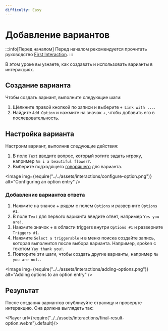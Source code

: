 ```yaml
---
difficulty: Easy
---
```



# Добавление вариантов

:::info[Перед началом]
Перед началом рекомендуется прочитать руководство [First Interaction](./index.mdx).
:::

В этом уроке вы узнаете, как создавать и использовать варианты в интеракциях.

## Создание варианта

Чтобы создать вариант, выполните следующие шаги:

1. Щёлкните правой кнопкой по записи и выберите `+ Link with ...`.
2. Найдите `Add Option` и нажмите на значок +, чтобы добавить его в последовательность.

<EntrySearch entryName='option' />

## Настройка варианта

Настроим вариант, выполнив следующие действия:

1. В поле `Text` введите вопрос, который хотите задать игроку, например `Am i a beautiful flower?`.
2. Выберите подходящего [говорящего](./index.mdx#configuring-the-speaker) для варианта.

<Image img={require("../../assets/interactions/configure-option.png")} alt="Configuring an option entry" />

### Добавление вариантов ответа

1. Нажмите на значок + рядом с полем `Options` и разверните `Options #1`.
2. В поле `Text` для первого варианта введите ответ, например `Yes you are!`.
3. Нажмите значок + в области triggers внутри `Options #1` и разверните `Triggers #1`.
4. Нажмите `Select a triggerable` и в меню поиска создайте запись, которая выполнится после выбора варианта. Например, spoken с текстом `Yay thank you!`.
5. Повторите эти шаги, чтобы создать другие варианты, например `No you are not.`.

<Image img={require("../../assets/interactions/adding-options.png")} alt="Adding options to an option entry" />

## Результат

После создания вариантов опубликуйте страницу и проверьте интеракцию. Она должна выглядеть так:

<Player url={require("../../assets/interactions/final-result-option.webm").default}/>
